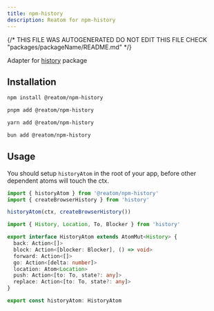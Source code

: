 ```yaml
---
title: npm-history
description: Reatom for npm-history
---
```


{/* THIS FILE WAS AUTOGENERATED
DO NOT EDIT THIS FILE 
CHECK "packages/packageName/README.md" */}



Adapter for [history](https://github.com/remix-run/history) package

## Installation
<Tabs>
<TabItem label="npm">

  ```sh
npm install @reatom/npm-history
  ```

</TabItem>
<TabItem label="pnpm">

  ```sh
pnpm add @reatom/npm-history
  ```

</TabItem>
<TabItem label="yarn">

  ```sh
yarn add @reatom/npm-history
  ```

</TabItem>
<TabItem label="bun">

  ```sh
bun add @reatom/npm-history
  ```

</TabItem>
</Tabs>

## Usage

You should setup `historyAtom` in the root of your app, before other dependent atoms will touch the ctx.

```ts
import { historyAtom } from '@reatom/npm-history'
import { createBrowserHistory } from 'history'

historyAtom(ctx, createBrowserHistory())
```

```ts
import { History, Location, To, Blocker } from 'history'

export interface HistoryAtom extends AtomMut<History> {
  back: Action<[]>
  block: Action<[blocker: Blocker], () => void>
  forward: Action<[]>
  go: Action<[delta: number]>
  location: Atom<Location>
  push: Action<[to: To, state?: any]>
  replace: Action<[to: To, state?: any]>
}

export const historyAtom: HistoryAtom
```
